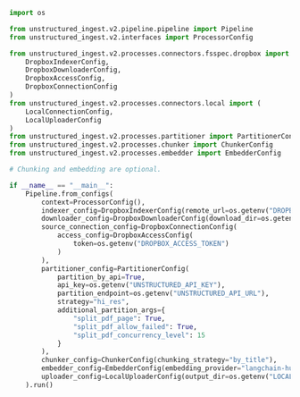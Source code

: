 ```python Python Ingest v2
import os

from unstructured_ingest.v2.pipeline.pipeline import Pipeline
from unstructured_ingest.v2.interfaces import ProcessorConfig

from unstructured_ingest.v2.processes.connectors.fsspec.dropbox import (
    DropboxIndexerConfig,
    DropboxDownloaderConfig,
    DropboxAccessConfig,
    DropboxConnectionConfig
)
from unstructured_ingest.v2.processes.connectors.local import (
    LocalConnectionConfig,
    LocalUploaderConfig
)
from unstructured_ingest.v2.processes.partitioner import PartitionerConfig
from unstructured_ingest.v2.processes.chunker import ChunkerConfig
from unstructured_ingest.v2.processes.embedder import EmbedderConfig

# Chunking and embedding are optional.

if __name__ == "__main__":
    Pipeline.from_configs(
        context=ProcessorConfig(),
        indexer_config=DropboxIndexerConfig(remote_url=os.getenv("DROPBOX_REMOTE_URL")),
        downloader_config=DropboxDownloaderConfig(download_dir=os.getenv("LOCAL_FILE_DOWNLOAD_DIR")),
        source_connection_config=DropboxConnectionConfig(
            access_config=DropboxAccessConfig(
                token=os.getenv("DROPBOX_ACCESS_TOKEN")
            )
        ),
        partitioner_config=PartitionerConfig(
            partition_by_api=True,
            api_key=os.getenv("UNSTRUCTURED_API_KEY"),
            partition_endpoint=os.getenv("UNSTRUCTURED_API_URL"),
            strategy="hi_res",
            additional_partition_args={
                "split_pdf_page": True,
                "split_pdf_allow_failed": True,
                "split_pdf_concurrency_level": 15
            }
        ),
        chunker_config=ChunkerConfig(chunking_strategy="by_title"),
        embedder_config=EmbedderConfig(embedding_provider="langchain-huggingface"),
        uploader_config=LocalUploaderConfig(output_dir=os.getenv("LOCAL_FILE_OUTPUT_DIR"))
    ).run()
```